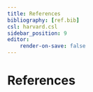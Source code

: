 ```yaml
---
title: References
bibliography: [ref.bib]
csl: harvard.csl
sidebar_position: 9
editor:
    render-on-save: false
---
```


# References
